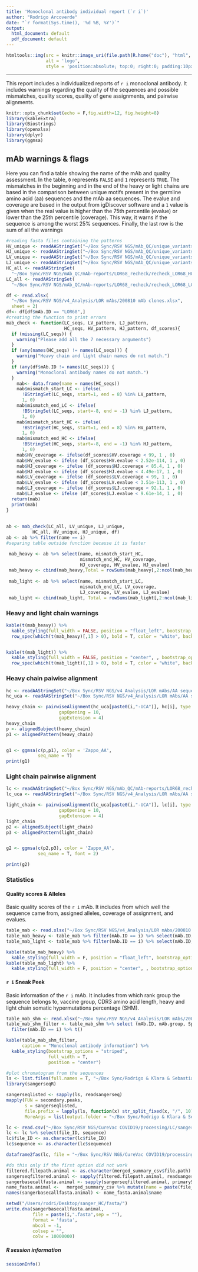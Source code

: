 ```yaml
---
title: 'Monoclonal antibody individual report (`r i`)'
author: "Rodrigo Arcoverde"
date: "`r format(Sys.time(), '%d %B, %Y')`"
output:
  html_document: default
  pdf_document: default
---
```


```r
htmltools::img(src = knitr::image_uri(file.path(R.home("doc"), "html", "logo.jpg")), 
               alt = 'logo', 
               style = 'position:absolute; top:0; right:0; padding:10px;')
```
---

This report includes a individualized reports of `r i` monoclonal antibody. It includes warnings regarding the quality of the sequences and possible mismatches, quality scores, quality of gene assignments, and pairwise alignments.

```r
knitr::opts_chunk$set(echo = F,fig.width=12, fig.height=8)
library(kableExtra)
library(Biostrings)
library(openxlsx)
library(dplyr)
library(ggmsa)

```


## mAb warnings & flags

Here you can find a table showing the name of the mAb and quality assessment. In the table, `0` represents `FALSE` and `1` represents `TRUE`. The mismatches in the beginning and in the end of the heavy or light chains are based in the comparison between unique motifs present in the germline amino acid (aa) sequences and the mAb aa sequences. The evalue and coverage are based in the output from igDiscover software and a `1` value is given when the real value is higher than the 75th percentile (evalue) or lower than the 25th percentile (coverage). This way, it warns if the sequence is among the worst 25% sequences. Finally, the last row is the sum of all the warnings 

```r
#reading fasta files containing the patterns 
HV_unique <- readAAStringSet("~/Box Sync/RSV NGS/mAb_QC/unique_variants/HV_unique.fasta")
HJ_unique <- readAAStringSet("~/Box Sync/RSV NGS/mAb_QC/unique_variants/HJ_unique.fasta")
LV_unique <- readAAStringSet("~/Box Sync/RSV NGS/mAb_QC/unique_variants/LV_unique.fasta")
LJ_unique <- readAAStringSet("~/Box Sync/RSV NGS/mAb_QC/unique_variants/LJ_unique.fasta")
HC_all <- readAAStringSet(
  "~/Box Sync/RSV NGS/mAb_QC/mAb-reports/LOR68_recheck/recheck_LOR68_HC.txt")
LC_all <- readAAStringSet(
  "~/Box Sync/RSV NGS/mAb_QC/mAb-reports/LOR68_recheck/recheck_LOR68_LC.txt")

df <- read.xlsx(
  "~/Box Sync/RSV NGS/v4_Analysis/LOR mAbs/200810 mAb clones.xlsx",
  sheet = 2)
df<- df[df$mAb.ID == "LOR68",]
#creating the function to print errors
mab_check <- function(LC_seqs, LV_pattern, LJ_pattern,
                      HC_seqs, HV_pattern, HJ_pattern, df_scores){
  if (missing(LC_seqs)) {
    warning("Please add all the 7 necessary arguments")
  }
  if (any(names(HC_seqs) != names(LC_seqs))) {
    warning("Heavy chain and light chain names do not match.")
  }
  if (any(df$mAb.ID != names(LC_seqs))) {
    warning("Monoclonal antibody names do not match.") 
  }
    mab<- data.frame(name = names(HC_seqs))
    mab$mismatch_start_LC <- ifelse(
      !BStringSet(LC_seqs, start=1, end = 8) %in% LV_pattern,
      1, 0)
    mab$mismatch_end_LC <- ifelse(
      !BStringSet(LC_seqs, start=-8, end = -1) %in% LJ_pattern,
      1, 0)
    mab$mismatch_start_HC <- ifelse(
      !BStringSet(HC_seqs, start=1, end = 8) %in% HV_pattern,
      1, 0)
    mab$mismatch_end_HC <- ifelse(
      !BStringSet(HC_seqs, start=-8, end = -1) %in% HJ_pattern,
      1, 0)
    mab$HV_coverage <- ifelse(df_scores$HV.coverage < 99, 1 , 0)
    mab$HV_evalue <- ifelse (df_scores$HV.evalue < 2.52e-114, 1 , 0)
    mab$HJ_coverage <- ifelse (df_scores$HJ.coverage < 85.4, 1 , 0)
    mab$HJ_evalue <- ifelse (df_scores$HJ.evalue < 4.49e-17, 1 , 0)
    mab$LV_coverage <- ifelse (df_scores$LV.coverage < 99, 1 , 0)
    mab$LV_evalue <- ifelse (df_scores$LV.evalue < 3.51e-113, 1 , 0)
    mab$LJ_coverage <- ifelse (df_scores$LJ.coverage < 92.1, 1 , 0)
    mab$LJ_evalue <- ifelse (df_scores$LJ.evalue < 9.61e-14, 1 , 0)
  return(mab)
  print(mab)
}
 
 
ab <- mab_check(LC_all, LV_unique, LJ_unique,
          HC_all, HV_unique, HJ_unique, df)
ab <- ab %>% filter(name == i)
#separing table outside function because it is faster

 mab_heavy <- ab %>% select(name, mismatch_start_HC,
                            mismatch_end_HC, HV_coverage, 
                            HJ_coverage, HV_evalue, HJ_evalue) 
 mab_heavy <- cbind(mab_heavy,Total = rowSums(mab_heavy[,2:ncol(mab_heavy)]))
 
 mab_light <- ab %>% select(name, mismatch_start_LC,
                            mismatch_end_LC, LV_coverage, 
                            LJ_coverage, LV_evalue, LJ_evalue) 
 mab_light <- cbind(mab_light, Total = rowSums(mab_light[,2:ncol(mab_light)]))
```
### Heavy and light chain warnings
```r

kable(t(mab_heavy)) %>%
  kable_styling(full_width = FALSE, position = "float_left", bootstrap_options = "striped") %>%
  row_spec(which(t(mab_heavy)[,1] > 0), bold = T, color = "white", background = "#FA8072")


kable(t(mab_light)) %>%
  kable_styling(full_width = FALSE, position = "center", , bootstrap_options = "striped") %>%
  row_spec(which(t(mab_light)[,1] > 0), bold = T, color = "white", background = "#FA8072")

```



### Heavy chain paiwise alignment



```r

hc <- readAAStringSet("~/Box Sync/RSV NGS/v4_Analysis/LOR mAbs/AA sequences/LOR-HC.fasta")
hc_uca <- readAAStringSet("~/Box Sync/RSV NGS/v4_Analysis/LOR mAbs/AA sequences/LOR-HC-UCA copy.fasta")

heavy_chain <- pairwiseAlignment(hc_uca[paste0(i,"-UCA")], hc[i], type = "global",
                    gapOpening = 10,
                    gapExtension = 4)
heavy_chain
p <- alignedSubject(heavy_chain)
p1 <- alignedPattern(heavy_chain)


g1 <- ggmsa(c(p,p1), color = 'Zappo_AA',
            seq_name = T)
print(g1)

```
  


### Light chain pairwise alignment


```r

lc <- readAAStringSet("~/Box Sync/RSV NGS/mAb_QC/mAb-reports/LOR68_recheck/recheck_LOR68_LC.txt")
lc_uca <- readAAStringSet("~/Box Sync/RSV NGS/v4_Analysis/LOR mAbs/AA sequences/LOR-LC-UCA copy.fasta")

light_chain <- pairwiseAlignment(lc_uca[paste0(i,"-UCA")], lc[i], type = "global",
                    gapOpening = 10,
                    gapExtension = 4)
light_chain
p2 <- alignedSubject(light_chain)
p3 <- alignedPattern(light_chain)


g2 <- ggmsa(c(p2,p3), color = 'Zappo_AA',
            seq_name = T, font = 2)

print(g2)

```


### Statistics
#### Quality scores & Alleles

Basic quality scores of the `r i` mAb. It includes from which well the sequence came from, assigned alleles, coverage of assignment, and evalues.

```r
table_mab <- read.xlsx("~/Box Sync/RSV NGS/v4_Analysis/LOR mAbs/200810 mAb clones.xlsx", sheet = 2)
table_mab_heavy <- table_mab %>% filter(mAb.ID == i) %>% select(mAb.ID, Well.ID, HV.allele, HJ.allele, HV.coverage, HJ.coverage, HV.evalue, HJ.evalue) %>% t()
table_mab_light <- table_mab %>% filter(mAb.ID == i) %>% select(mAb.ID, Well.ID, LV.allele, LJ.allele, LV.coverage, LJ.coverage, LV.evalue, LJ.evalue) %>% t()

kable(table_mab_heavy) %>%
  kable_styling(full_width = F, position = "float_left", bootstrap_options = "striped") 
kable(table_mab_light) %>%
  kable_styling(full_width = F, position = "center", , bootstrap_options = "striped") 

```


#### `r i` Sneak Peek
Basic information of the `r i` mAb. It includes from which rank group the sequence belongs to, vaccine group, CDR3 amino acid length, heavy and light chain somatic hypermutations percentage (SHM).

```r
table_mab_shm <- read.xlsx("~/Box Sync/RSV NGS/v4_Analysis/LOR mAbs/200810 mAb clones.xlsx", sheet = 1)
table_mab_shm_filter <- table_mab_shm %>% select (mAb.ID, mAb.group, Specificity, Vaccine, `CDR3.length.(aa)`,	`VH.SHM.(#nt)`, `VL.SHM.(#nt)`) %>% 
  filter(mAb.ID == i) %>% t()

kable(table_mab_shm_filter,
      caption = "Monoclonal antibody information") %>% 
  kable_styling(bootstrap_options = "striped", 
                full_width = T, 
                position = "center")

```


```r
#plot chromatogram from the sequences
ls <- list.files(full.names = T, "~/Box Sync/Rodrigo & Klara & Sebastian/Raw data/Sanger sequencing/Public/rechecking_public")
library(sangerseqR)

sangerseqlisted <- sapply(ls, readsangerseq) 
mapply(FUN = secondary.peaks, 
       s = sangerseqlisted, 
       file.prefix = lapply(ls, function(x) str_split_fixed(x, "/", 10)[10]), 
       MoreArgs = list(output.folder = "~/Box Sync/Rodrigo & Klara & Sebastian/Quality reports/Light_chains/public_clones/rechecking", ratio = 0.5))


```



```r
lc <- read.csv("~/Box Sync/RSV NGS/CureVac COVID19/processing/LC/sanger_filtered.csv")
lc <- lc %>% select(file_ID, sequence)
lc$file_ID <- as.character(lc$file_ID)
lc$sequence <- as.character(lc$sequence)

dataframe2fas(lc, file = "~/Box Sync/RSV NGS/CureVac COVID19/processing/LC/LC_all.fasta")

#do this only if the first option did not work
filtered.filepath.animal <- as.character(merged_summary_csv$file.path)
sangerseqfiltered.animal <- sapply(filtered.filepath.animal, readsangerseq)
sangerbasecallfasta.animal <- sapply(sangerseqfiltered.animal, primarySeq)
name_fasta.animal <-   merged_summary_csv %>% mutate(name = paste(file_ID,sep = "_",specificity))
names(sangerbasecallfasta.animal) <- name_fasta.animal$name

setwd("/Users/rodri/Desktop/sanger_HC/fasta/")
write.dna(sangerbasecallfasta.animal, 
          file = paste(i,".fasta",sep = ""), 
          format = 'fasta', 
          nbcol = -1, 
          colsep = "",
          colw = 10000000)
```



##### R session information
```r
sessionInfo()
```

